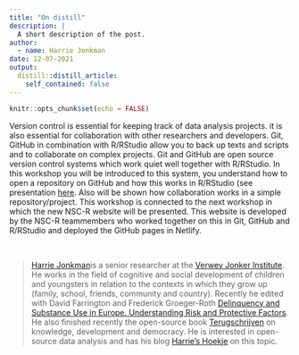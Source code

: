 ```yaml
---
title: "On distill"
description: |
  A short description of the post.
author:
  - name: Harrie Jonkman
date: 12-07-2021
output:
  distill::distill_article:
    self_contained: false
---
```



```r
knitr::opts_chunk$set(echo = FALSE)
```

Version control is essential for keeping track of data analysis projects. it is also essential for collaboration with other researchers and developers. Git, GitHub in combination with R/RStudio allow you to back up texts and scripts and to collaborate on complex projects. Git and GitHub are open source version control systems which work quiet well together with R/RStudio. In this workshop you will be introduced to this system, you understand how to open a repository on GitHub and how this works in R/RStudio (see presentation [here](VersioncontrolGit.pdf). Also will be shown how collaboration works in a simple repository/project. This workshop is connected to the next workshop in which the new NSC-R website will be presented. This website is developed by the NSC-R teammembers who worked together on this in Git, GitHub and R/RStudio and deployed the GitHub pages in Netlify.  

<br>

> [Harrie Jonkman](https://www.harriejonkman.nl)is a senior researcher at the [Verwey Jonker Institute](https://www.verwey-jonker.nl/). He works in the field of cognitive and social development of children and youngsters in relation to the contexts in which they grow up (family, school, friends, community and country). Recently he edited with David Farrington and Frederick Groeger-Roth [Delinquency and Substance Use in Europe. Understanding Risk and Protective Factors](https://link.springer.com/book/10.1007/978-3-030-58442-9). He also finished recently the open-source book [Terugschrijven](http://www.harriejonkman.nl/wp-content/uploads/2021/05/Terugschrijven_def.pdf) on knowledge, development and democracy. He is interested in open-source data analysis and has his blog [Harrie's Hoekje](http://www.harriejonkman.nl/HarriesHoekje/) on this topic.










